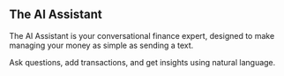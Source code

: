 
<a id='ai-assistant'></a>
## <Icon name='sparkles' /> The AI Assistant

The AI Assistant is your conversational finance expert, designed to make managing your money as simple as sending a text.

<FeatureLink href='/ai-chat' title='Go to the AI Assistant' icon='bot'>
  Ask questions, add transactions, and get insights using natural language.
</FeatureLink>

<AiAssistantSetup />
<AiAssistantUsage />
